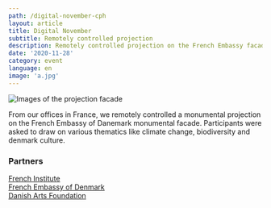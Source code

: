 ```yaml
---
path: /digital-november-cph
layout: article
title: Digital November
subtitle: Remotely controlled projection
description: Remotely controlled projection on the French Embassy facade of Copenhagen for Digital November, an international event organised by the French Institute.
date: '2020-11-28'
category: event
language: en
image: 'a.jpg'
---
```


![Images of the projection facade](cph.jpg)

From our offices in France, we remotely controlled a monumental projection on the French Embassy of Danemark monumental facade. Participants were asked to draw on various thematics like climate change, biodiversity and denmark culture.

### Partners

[French Institute](https://www.institutfrancais.com/)  
[French Embassy of Denmark](https://dk.ambafrance.org/)  
[Danish Arts Foundation](https://www.kunst.dk/)
